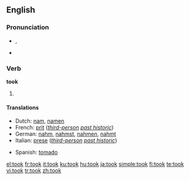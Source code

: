 ==English==

{{rank|left|part|off|160|took|nothing|God|three}}

===Pronunciation===
*{{IPA|/tʊk/}}, {{SAMPA|/tUk/}}
*{{audio|en-us-took.ogg|Audio (US)}}
*:{{rhymes|ʊk}}

===Verb===
'''took'''

# {{simple past of|[[take]]}}

====Translations====
{{trans-top|simple past of to take}}
*Dutch: [[nam]], [[namen]]
*French: [[prit]] (''[[third-person]] [[past historic]]'')
*German: [[nahm]], [[nahmst]], [[nahmen]], [[nahmt]]
*Italian: [[prese]] (''[[third-person]] [[past historic]]'')
{{trans-mid}}
*Spanish: [[tomado]]
{{trans-bottom}}

[[el:took]]
[[fr:took]]
[[it:took]]
[[ku:took]]
[[hu:took]]
[[ja:took]]
[[simple:took]]
[[fi:took]]
[[te:took]]
[[vi:took]]
[[tr:took]]
[[zh:took]]